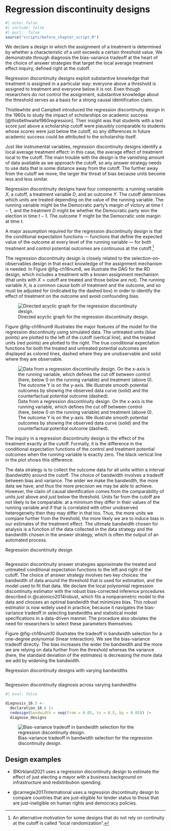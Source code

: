 # Regression discontinuity designs {.unnumbered}

```r
#| echo: false
#| include: false
#| purl:  false
source("scripts/before_chapter_script.R")
```

:::: {.ddbox}

We declare a design in which the assignment of a treatment is determined by whether a characteristic of a unit exceeds a certain threshold value. We demonstrate through diagnosis the bias-variance tradeoff at the heart of the choice of answer strategies that target the local average treatment effect inquiry, defined right at the cutoff.

::::

Regression discontinuity designs exploit substantive knowledge that treatment is assigned in a particular way: everyone above a threshold is assigned to treatment and everyone below it is not. Even though researchers do not control the assignment, substantive knowledge about the threshold serves as a basis for a strong causal identification claim.

Thistlewhite and Campbell introduced the regression discontinuity design in the 1960s to study the impact of scholarships on academic success [@thistlethwaite1960regression]. Their insight was that students with a test score just above a scholarship cutoff were plausibly comparable to students whose scores were just below the cutoff, so any differences in future academic success could be attributed to the scholarship itself.

Just like instrumental variables, regression discontinuity designs identify a local average treatment effect: in this case, the average effect of treatment local to the cutoff. The main trouble with the design is the vanishing amount of data available as we approach the cutoff, so any answer strategy needs to use data that is some distance away from the cutoff. The further away from the cutoff we move, the larger the threat of bias because units become less and less similar.

Regression discontinuity designs have four components: a running variable $X$, a cutoff, a treatment variable $D$, and an outcome $Y$. The cutoff determines which units are treated depending on the value of the running variable. The running variable might be the Democratic party's margin of victory at time $t-1$, and the treatment $D$ might be whether the Democratic party won the election in time $t-1$. The outcome $Y$ might be the Democratic vote margin at time $t$. 
    
A major assumption required for the regression discontinuity design is that the conditional expectation functions --- functions that define the expected value of the outcome at every level of the running variable --- for both treatment and control potential outcomes are continuous at the cutoff.^[An alternative motivation for some designs that do not rely on continuity at the cutoff is called "local randomization".] 

The regression discontinuity design is closely related to the selection-on-observables design in that exact knowledge of the assignment mechanism is needed. In Figure @fig-ch16num8, we illustrate the DAG for the RD design, which includes a treatment with a known assignment mechanism (that units with $X>\mathrm{cutoff}$ are treated and those below are not). The running variable $X$, is a common cause both of treatment and the outcome, and so must be adjusted for (indicated by the dashed box) in order to identify the effect of treatment on the outcome and avoid confounding bias.  

![Directed acyclic graph for the regression discontinuity design.](/figures/figure-16-8){#fig-ch16num8}

Figure @fig-ch16num9 illustrates the major features of the model for the regression discontinuity using simulated data. The untreated units (blue points) are plotted to the left of the cutoff (vertical line), and the treated units (red points) are plotted to the right. The true conditional expectation functions for both the treated and untreated potential outcomes are displayed as colored lines, dashed where they are unobservable and solid where they are observable. 

![Data from a regression discontinuity design. On the x-axis is the running variable, which defines the cut off between control (here, below 0 on the running variable) and treatment (above 0). The outcome Y is on the y-axis. We illustrate smooth potential outcomes by showing the observed data curve (solid) and the counterfactual potential outcome (dashed).](/figures/figure-16-9){#fig-ch16num9}

The inquiry in a regression discontinuity design is the effect of the treatment exactly at the cutoff. Formally, it is the difference in the conditional expectation functions of the control and treatment potential outcomes when the running variable is exactly zero. The black vertical line in the plot shows this difference.

The data strategy is to collect the outcome data for all units within a interval (bandwidth) around the cutoff. The choice of bandwidth involves a tradeoff between bias and variance. The wider we make the bandwidth, the more data we have, and thus the more precision we may be able to achieve. However, the claim of causal identification comes from the comparability of units *just* above and *just* below the threshold. Units far from the cutoff are not likely to be comparable: at a minimum they differ in their values of the running variable and if that is correlated with other unobserved heterogeneity then they may differ in that too. Thus, the more units we compare further from the threshold, the more likely we are to induce bias in our estimates of the treatment effect. The ultimate bandwidth chosen for analysis is a function of the data collected in the data strategy and the bandwidth chosen in the answer strategy, which is often the output of an automated process.

:::{.definition #declarationch16num5}

Regression discontinuity design

```r
```

:::

Regression discontinuity answer strategies approximate the treated and untreated conditional expectation functions to the left and right of the cutoff. The choice of answer strategy involves two key choices: the bandwidth of data around the threshold that is used for estimation, and the model used to fit that data. We declare the local polynomial regression discontinuity estimator with the robust bias-corrected inference procedures described in @calonico2014robust, which fits a nonparametric model to the data and chooses an optimal bandwidth that minimizes bias. This robust estimator is now widely used in practice, because it navigates the bias-variance tradeoff in selecting bandwidths and statistical model specifications in a data-driven manner. The procedure also obviates the need for researchers to select these parameters themselves.

Figure @fig-ch16num10 illustrates the tradeoff in bandwidth selection for a one-degree polynomial (linear interaction). We see the bias-variance tradeoff directly. The bias increases the wider the bandwidth and the more we are relying on data further from the threshold whereas the variance (here, the standard deviation of the estimates) is decreasing the more data we add by widening the bandwidth.

:::{.definition #declarationch16num6} 

Regression discontinuity designs with varying bandwidths

```r
```

:::

:::{.lemma #diagnosisch16num5}

Regression discontinuity diagnosis across varying bandwidths

```r
#| eval: false

diagnosis_16.5 <- 
  declaration_16.6 |> 
  redesign(bandwidth = seq(from = 0.05, to = 0.5, by = 0.05)) |> 
  diagnose_designs
```

![Bias-variance tradeoff in bandwidth selection for the regression discontinuity design.](/figures/figure-16-10){#fig-ch16num10}

:::

## Design examples

- @Kirkland2021 uses a regression discontinuity design to estimate the effect of just electing a mayor with a business background on infrastructure and redistribution spending.

- @carnegie2017international uses a regression discontinuity design to compare countries that are just-eligible for lender status to those that are just-ineligible on human rights and democracy policies. 

